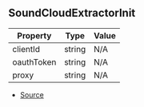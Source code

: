 ## SoundCloudExtractorInit

| Property | Type | Value |
| ----------- | ----------- | ----------- |
| clientId | string | N/A |
| oauthToken | string | N/A |
| proxy | string | N/A |


- [Source](https://github.com/Androz2091/discord-player/blob/fe42dd7/packages/extractor/src/extractors/SoundCloudExtractor.ts#L14)